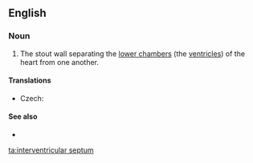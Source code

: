 ==English==

===Noun===
{{en-noun|head=[[interventricular]] [[septum]]|interventricular septa|pl2=interventricular septums}}

# {{context|anatomy|lang=en}} The stout wall separating the [[lower chamber]]s (the [[ventricle]]s) of the heart from one another.

====Translations====
{{trans-top|wall separating the lower chambers}}
* Czech: {{t-|cs|mezikomorová přepážka|f}}
{{trans-mid}}
{{trans-bottom}}

====See also====
* {{pedialite}}

[[ta:interventricular septum]]